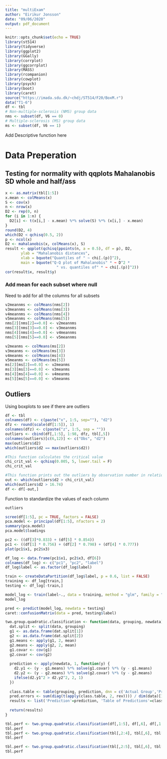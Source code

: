---
title: "multiExam"
author: "Eirikur Jonsson"
date: "09/06/2020"
output: pdf_document
---

```{r setup, include=FALSE}
knitr::opts_chunk$set(echo = TRUE)
library(st514)
library(tidyverse)
library(ggplot2)
library(GGally)
library(corrplot)
library(ggcorrplot)
library(MASS)
library(rcompanion)
library(cowplot)
library(psych)
library(boot)
library(caret)
source("https://imada.sdu.dk/~chdj/ST514/F20/BoxM.r")
data("T1-6")
df <- tbl
# Non-multiple-sclerosis (NMS) group data
nms <- subset(df, V6 == 0)
# Multiple-sclerosis (MS) group data
ms <- subset(df, V6 == 1)
```

Add Descriptive function here

# Data Preperation

## Testing for normality with qqplots Mahalanobis SD whole and half/ass

```{r}
x <- as.matrix(tbl[1:5])
x.mean <- colMeans(x)
S <- cov(x)
n <- nrow(x)
D2 <- rep(0, n)
for (i in 1:n) {
  D2[i] <- t(x[i,] - x.mean) %*% solve(S) %*% (x[i,] - x.mean)
}
round(D2, 4)
which(D2 < qchisq(0.5, 2))
p <- ncol(x)
D2 <- mahalanobis(x, colMeans(x), S)
result <- qqplot(qchisq(ppoints(n, a = 0.5), df = p), D2,
       ylab = "Mahalanobis distances",
       xlab = bquote("Quantiles of " ~ chi[.(p)]^2),
       main = bquote("Q-Q plot of Mahalanobis" * ~ D^2 * 
                       " vs. quantiles of" * ~ chi[.(p)]^2))
cor(result$x, result$y)
```


### Add mean for each subset where null
Need to add for all the columns for all subsets
```{r echo=TRUE}
v2meannms <- colMeans(nms[2])
v3meannms <- colMeans(nms[3])
v4meannms <- colMeans(nms[4])
v5meannms <- colMeans(nms[5])
nms[2][nms[2]==0.0] <- v2meannms
nms[3][nms[3]==0.0] <- v3meannms
nms[4][nms[4]==0.0] <- v4meannms
nms[5][nms[5]==0.0] <- v5meannms

v2meanms <- colMeans(ms[2])
v3meanms <- colMeans(ms[3])
v4meanms <- colMeans(ms[4])
v5meanms <- colMeans(ms[5])
ms[2][ms[2]==0.0] <- v2meanms
ms[3][ms[3]==0.0] <- v3meanms
ms[4][ms[4]==0.0] <- v4meanms
ms[5][ms[5]==0.0] <- v5meanms
```
## Outliers
Using boxplots to see if there are outliers
```{r}
df <- tbl
colnames(df) <- c(paste("x", 1:5, sep=""), "d2")
dfz <- round(scale(df[1:5]), 1)
colnames(dfz) <- c(paste("z", 1:5, sep = ""))
outliers <- cbind(df[,1:5], 1:98, dfz, tbl[,5])
colnames(outliers)[c(6,12)] <- c("Obs", "d2")
max(outliers$d2)
which(outliers$d2 == max(outliers$d2))

#This function calculates the critical value
chi_crit_val <- qchisq(0.005, 5, lower.tail = F)
chi_crit_val

#This function prints out the outliers by observation number in relation to the treshold of 16.74
out <- which(outliers$d2 > chi_crit_val)
which(outliers$d2 > 16.74)
df <- df[-out,]
```

Function to standardize the values of each column

```{r}
outliers
```

```{r}
scree(df[1:5], pc = TRUE, factors = FALSE)
pca.model <- principal(df[1:5], nfactors = 2)
summary(pca.model)
pca.model$loadings
```

```{r}
pc2 <- ((df[3]*0.833) + (df[5] * 0.854))
pc1 <- ((df[1] * 0.756) + (df[2] * 0.798) + (df[4] * 0.777))
plot(pc1$x1, pc2$x3)
```

```{r}
df_log <- data.frame(pc1$x1, pc2$x3, df[6])
colnames(df_log) <- c("pc1", "pc2", "label")
df_log$label <- as.factor(df_log$label)
```

```{r}
train <- createDataPartition(df_log$label, p = 0.6, list = FALSE)
training <- df_log[train,]
testing <- df_log[-train,]

model_log <- train(label~., data = training, method = "glm", family = "binomial")
model_log

pred <- predict(model_log, newdata = testing)
caret::confusionMatrix(data = pred, testing$label)
```

```{r}
two.group.quadratic.classification <- function(data, grouping, newdata) {
  dat.split <- split(data, grouping)
  g1 <- as.data.frame(dat.split[1])
  g2 <- as.data.frame(dat.split[2])
  g1.means <- apply(g1, 2, mean)
  g2.means <- apply(g2, 2, mean)
  g1.covar <- cov(g1)
  g2.covar <- cov(g2)
  
  prediction <- apply(newdata, 1, function(y) {
    d2.y1 <- (y - g1.means) %*% solve(g1.covar) %*% (y - g1.means)
    d2.y2 <- (y - g2.means) %*% solve(g2.covar) %*% (y - g2.means)
    ifelse(d2.y1^2 > d2.y2^2, 2, 1)
  })
  
  class.table <- table(grouping, prediction, dnn = c('Actual Group','Predicted Group'))
  pred.errors <- sum(diag(t(apply(class.table, 2, rev)))) / dim(data)[1]
  results <- list('Prediction'=prediction, 'Table of Predictions'=class.table, 'Error Rate'=pred.errors)
  
  return(results)
}

tbl.perf <- two.group.quadratic.classification(df[,1:5], df[,6], df[,1:5])
tbl.perf
tbl.perf <- two.group.quadratic.classification(tbl[,2:4], tbl[,6], tbl[,2:4])
tbl.perf

tbl.perf <- two.group.quadratic.classification(tbl[,2:5], tbl[,6], tbl[,2:5])
tbl.perf
```

